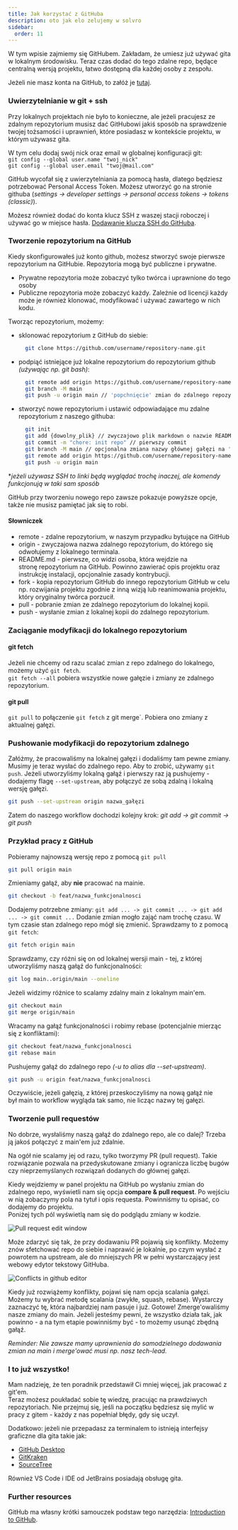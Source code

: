 ```yaml
---
title: Jak korzystać z GitHuba
description: oto jak elo zelujemy w solvro
sidebar:
  order: 11
---
```


W tym wpisie zajmiemy się GitHubem. Zakładam, że umiesz już używać gita w lokalnym środowisku.
Teraz czas dodać do tego zdalne repo, będące centralną wersją projektu, łatwo dostępną dla każdej osoby z zespołu.

Jeżeli nie masz konta na GitHub, to załóż je [tutaj](https://github.com/signup).

### Uwierzytelnianie w git + ssh

Przy lokalnych projektach nie było to konieczne, ale jeżeli pracujesz ze zdalnym repozytorium musisz dać GitHubowi jakiś sposób na sprawdzenie twojej tożsamości
i uprawnień, które posiadasz w kontekście projektu, w którym używasz gita.

W tym celu dodaj swój nick oraz email w globalnej konfiguracji git:  
`git config --global user.name "twoj_nick"`  
`git config --global user.email "twoj@mail.com"`

GitHub wycofał się z uwierzytelniania za pomocą hasła, dlatego będziesz potrzebować Personal Access Token.
Możesz utworzyć go na stronie githuba (_settings -> developer settings -> personal access tokens -> tokens (classic)_).

Możesz również dodać do konta klucz SSH z waszej stacji roboczej i używać go w miejsce hasła. [Dodawanie klucza SSH do GitHuba](https://docs.github.com/en/authentication/connecting-to-github-with-ssh/adding-a-new-ssh-key-to-your-github-account).

### Tworzenie repozytorium na GitHub

Kiedy skonfigurowałeś już konto github, możesz stworzyć swoje pierwsze repozytorium na GitHubie.
Repozytoria mogą być publiczne i prywatne.

- Prywatne repozytoria może zobaczyć tylko twórca i uprawnione do tego osoby
- Publiczne repozytoria może zobaczyć każdy. Zależnie od licencji każdy może je również klonować, modyfikować i używać zawartego w nich kodu.

Tworząc repozytorium, możemy:

- sklonować repozytorium z GitHub do siebie:
  ```bash
    git clone https://github.com/username/repository-name.git
  ```
- podpiąć istniejące już lokalne repozytorium do repozytorium github _(używając np. git bash)_:
  ```bash
    git remote add origin https://github.com/username/repository-name.git
    git branch -M main
    git push -u origin main // 'popchnięcie' zmian do zdalnego repozytorium
  ```
- stworzyć nowe repozytorium i ustawić odpowiadające mu zdalne repozytorium z naszego githuba:
  ```bash
    git init
    git add {dowolny_plik} // zwyczajowo plik markdown o nazwie README.md
    git commit -m "chore: init repo" // pierwszy commit
    git branch -M main // opcjonalna zmiana nazwy głównej gałęzi na 'main'
    git remote add origin https://github.com/username/repository-name.git
    git push -u origin main
  ```

\*_jeżeli używasz SSH to linki będą wyglądać trochę inaczej, ale komendy funkcjonują w taki sam sposób_

GitHub przy tworzeniu nowego repo zawsze pokazuje powyższe opcje, także nie musisz pamiętać jak się to robi.

#### Słowniczek

- remote - zdalne repozytorium, w naszym przypadku bytujące na GitHub
- origin - zwyczajowa nazwa zdalnego repozytorium, do którego się odwołujemy z lokalnego terminala.
- README.md - pierwsze, co widzi osoba, która wejdzie na stronę repozytorium na GitHub. Powinno zawierać opis projektu oraz instrukcję instalacji, opcjonalnie zasady kontrybucji.
- fork - kopia repozytorium GitHub do innego repozytorium GitHub w celu np. rozwijania projektu zgodnie z inną wizją lub reanimowania projektu, który oryginalny twórca porzucił.
- pull - pobranie zmian ze zdalnego repozytorium do lokalnej kopii.
- push - wysłanie zmian z lokalnej kopii do zdalnego repozytorium.

### Zaciąganie modyfikacji do lokalnego repozytorium

#### git fetch

Jeżeli nie chcemy od razu scalać zmian z repo zdalnego do lokalnego, możemy użyć `git fetch`.  
`git fetch --all` pobiera wszystkie nowe gałęzie i zmiany ze zdalnego repozytorium.

#### git pull

`git pull` to połączenie `git fetch` z git merge`. Pobiera ono zmiany z aktualnej gałęzi.

### Pushowanie modyfikacji do repozytorium zdalnego

Załóżmy, że pracowaliśmy na lokalnej gałęzi i dodaliśmy tam pewne zmiany. Musimy je teraz wysłać do zdalnego repo.
Aby to zrobić, używamy `git push`. Jeżeli utworzyliśmy lokalną gałąź i pierwszy raz ją pushujemy - dodajemy flagę `--set-upstream`, aby połączyć ze sobą zdalną i lokalną wersję gałęzi.

```bash
git push --set-upstream origin nazwa_gałęzi
```

Zatem do naszego workflow dochodzi kolejny krok:
_git add -> git commit -> git push_

### Przykład pracy z GitHub

Pobieramy najnowszą wersję repo z pomocą `git pull`

```bash
git pull origin main
```

Zmieniamy gałąź, aby **nie** pracować na mainie.

```bash
git checkout -b feat/nazwa_funkcjonalnosci
```

Dodajemy potrzebne zmiany: `git add ... -> git commit ... -> git add ... -> git commit ...`
Dodanie zmian mogło zająć nam trochę czasu. W tym czasie stan zdalnego repo mógł się zmienić. Sprawdzamy to z pomocą `git fetch`:

```bash
git fetch origin main
```

Sprawdzamy, czy różni się on od lokalnej wersji main - tej, z której utworzyliśmy naszą gałąź do funkcjonalności:

```bash
git log main..origin/main --oneline
```

Jeżeli widzimy różnice to scalamy zdalny main z lokalnym main'em.

```bash
git checkout main
git merge origin/main
```

Wracamy na gałąź funkcjonalności i robimy rebase (potencjalnie mierząc się z konfliktami):

```bash
git checkout feat/nazwa_funkcjonalnosci
git rebase main
```

Pushujemy gałąź do zdalnego repo _(-u to alias dla --set-upstream)_.

```bash
git push -u origin feat/nazwa_funkcjonalnosci
```

Oczywiście, jeżeli gałęzią, z której przeskoczyliśmy na nową gałąź nie był main to workflow wygląda tak samo, nie licząc nazwy tej gałęzi.

### Tworzenie pull requestów

No dobrze, wysłaliśmy naszą gałąź do zdalnego repo, ale co dalej? Trzeba ją jakoś połączyć z main'em już zdalnie.

Na ogół nie scalamy jej od razu, tylko tworzymy PR (pull request).
Takie rozwiązanie pozwala na przedyskutowane zmiany i ogranicza liczbę bugów czy nieprzemyślanych rozwiązań dodanych do głównej gałęzi.

Kiedy wejdziemy w panel projektu na GitHub po wysłaniu zmian do zdalnego repo, wyświetli nam się opcja **compare & pull request**.
Po wejściu w nią zobaczymy pola na tytuł i opis requesta. Powinniśmy tu opisać, co dodajemy do projektu.  
Poniżej tych pól wyświetlą nam się do podglądu zmiany w kodzie.

![Pull request edit window](../../../../assets/tutorials/git-basics/pull-request-1.png)

Może zdarzyć się tak, że przy dodawaniu PR pojawią się konflikty. Możemy znów sfetchować repo do siebie i naprawić je lokalnie, po czym wysłać z powrotem na upstream,
ale do mniejszych PR w pełni wystarczający jest webowy edytor tekstowy GitHuba.

![Conflicts in github editor](../../../../assets/tutorials/git-basics/pull-request-2.png)

Kiedy już rozwiążemy konflikty, pojawi się nam opcja scalania gałęzi. Możemy tu wybrać metodę scalania (zwykłe, squash, rebase). Wystarczy zaznaczyć tę, która najbardziej
nam pasuje i już. Gotowe! Zmerge'owaliśmy nasze zmiany do main. Jeżeli jesteśmy pewni, że wszystko działa tak, jak powinno - a na tym etapie powinniśmy być - to możemy usunąć zbędną gałąź.

_Reminder: Nie zawsze mamy uprawnienia do samodzielnego dodawania zmian na main i merge'ować musi np. nasz tech-lead._

### I to już wszystko!

Mam nadzieję, że ten poradnik przedstawił Ci mniej więcej, jak pracować z git'em.  
Teraz możesz poukładać sobie tę wiedzę, pracując na prawdziwych repozytoriach.
Nie przejmuj się, jeśli na początku będziesz się mylić w pracy z gitem - każdy z nas popełniał błędy, gdy się uczył.

Dodatkowo: jeżeli nie przepadasz za terminalem to istnieją interfejsy graficzne dla gita takie jak:

- [GitHub Desktop](https://desktop.github.com)
- [GitKraken](https://www.gitkraken.com/)
- [SourceTree](https://www.sourcetreeapp.com/)

Również VS Code i IDE od JetBrains posiadają obsługę gita.

### Further resources

GitHub ma własny krótki samouczek podstaw tego narzędzia: [Introduction to GitHub](https://github.com/skills/introduction-to-github).
